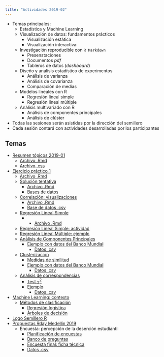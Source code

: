 ```yaml
---
title: "Actividades 2019-02"
---
```


  - Temas principales:
      - Estadística y Machine Learning
      - Visualización de datos: fundamentos prácticos
          - Visualización estática
          - Visualización interactiva
      - Investigación reproducible con `R Markdown`
          - Presenstaciones
          - Documentos *pdf*
          - Tableros de datos (*dashboard*)
      - Diseño y análisis estadístico de experimentos
          - Análisis de varianza
          - Análisis de covarianza
          - Comparación de medias
      - Modelos lineales con R
          - Regresión lineal simple
          - Regresión lineal múltiple
      - Análisis multivariado con R
          - Análisis de componentes principales
          - Análisis de clúster
  - Todas las sesiones serán asistidas por la dirección del semillero
  - Cada sesión contará con actividades desarrolladas por los participantes
  
## Temas

- [Resumen tópicos 2019-01](/Actividades/Recordatorio.html)
    - [Archivo .Rmd](https://github.com/unal-semilleroR-FacCA/unal-semilleror-facca.github.io/blob/master/Actividades/Recordatorio.Rmd)
    - [Archivo .css](https://github.com/unal-semilleroR-FacCA/unal-semilleror-facca.github.io/blob/master/Actividades/estilo_p.css)
- [Ejercicio práctico 1](/Actividades/Ejercicio1.html)
    - [Archivo .Rmd](https://github.com/unal-semilleroR-FacCA/unal-semilleror-facca.github.io/blob/master/Actividades/Ejercicio1.Rmd)
    - [Solución tentativa](https://rpubs.com/Edimer/515789)
        - [Archivo .Rmd](https://github.com/unal-semilleroR-FacCA/unal-semilleror-facca.github.io/blob/master/Actividades/Actividad1_201902.Rmd)
        - [Bases de datos](/Actividades/Datos.7z)
    - [Correlación: visualizaciones](/Actividades/CorRLS.html)
        - [Archivo .Rmd](https://github.com/unal-semilleroR-FacCA/unal-semilleror-facca.github.io/blob/master/Actividades/CorRLS.Rmd)
        - [Base de datos .csv](Actividades/Datos_Continentes.csv)   
    - [Regresión Lineal Simple](Actividades/regsimple.html)
        - - [Archivo .Rmd](https://github.com/unal-semilleroR-FacCA/unal-semilleror-facca.github.io/blob/master/Actividades/CorRLS.Rmd)
    - [Regresión Lineal Simple: actividad]()
    - [Regresión Lineal Múltiple: ejemplo]()
    - [Análisis de Componentes Principales]()
        - [Ejemplo con datos del Banco Mundial]()
            - [Datos .csv]()
    - [Clusterización]()
        - [Medidas de similitud]()
        - [Ejemplo con datos del Banco Mundial]()
            - [Datos .csv](Actividades/Datos_Continentes.csv)
    - [Análisis de correspondencias]()
        - [Test $\chi^2$]()
        - [Ejemplo]()
            - [Datos .csv]()
- [Machine Learning: contexto]()
    - [Métodos de clasificación]()
        - [Regresión logística]()
        - [Árboles de decisión]()
- [Logo Semillero R]()
- [Propuestas Rday Medellín 2019]()
    - Encuesta: percepción de la deserción estudiantil
        - [Planificación de encuestas](Actividades/Encuestas.html)
        - [Banco de preguntas]()        
        - [Encuesta final: ficha técnica]()
        - [Datos .csv]()